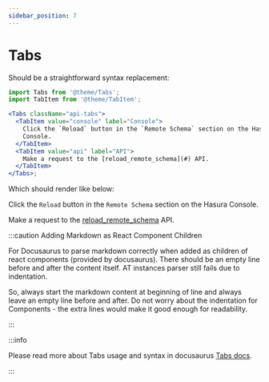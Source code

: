 ```yaml
---
sidebar_position: 7
---
```



# Tabs

Should be a straightforward syntax replacement:

```jsx
import Tabs from '@theme/Tabs';
import TabItem from '@theme/TabItem';

<Tabs className="api-tabs">
  <TabItem value="console" label="Console">
    Click the `Reload` button in the `Remote Schema` section on the Hasura
    Console.
  </TabItem>
  <TabItem value="api" label="API">
    Make a request to the [reload_remote_schema](#) API.
  </TabItem>
</Tabs>;
```

Which should render like below:

<Tabs className="api-tabs">
<TabItem value="console" label="Console">

Click the `Reload` button in the `Remote Schema` section on the Hasura Console.

</TabItem>
<TabItem value="api" label="API">

Make a request to the [reload_remote_schema](#) API.

</TabItem>
</Tabs>

:::caution Adding Markdown as React Component Children

For Docusaurus to parse markdown correctly when added as children of react components (provided by docusaurus).
There should be an empty line before and after the content itself. AT instances parser still fails due to indentation.

So, always start the markdown content at beginning of line and always leave an empty line before and after.
Do not worry about the indentation for Components - the extra lines would make it good enough for readability.

:::

:::info

Please read more about Tabs usage and syntax in docusaurus [Tabs docs](https://docusaurus.io/docs/markdown-features/tabs).

:::
